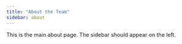 ```yaml
---
title: "About the Team"
sidebar: about
---
```


This is the main about page. The sidebar should appear on the left.